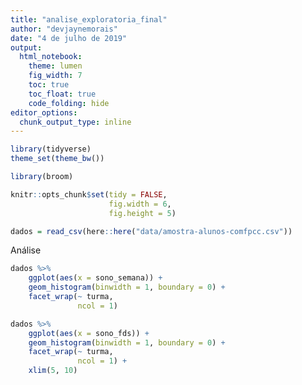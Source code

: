 ```yaml
---
title: "analise_exploratoria_final"
author: "devjaynemorais"
date: "4 de julho de 2019"
output: 
  html_notebook:
    theme: lumen
    fig_width: 7
    toc: true
    toc_float: true
    code_folding: hide
editor_options: 
  chunk_output_type: inline
---
```


```r
library(tidyverse)
theme_set(theme_bw())

library(broom)

knitr::opts_chunk$set(tidy = FALSE,
                      fig.width = 6,
                      fig.height = 5)

```

```r
dados = read_csv(here::here("data/amostra-alunos-comfpcc.csv"))
```

Análise 
```r
dados %>% 
    ggplot(aes(x = sono_semana)) + 
    geom_histogram(binwidth = 1, boundary = 0) + 
    facet_wrap(~ turma, 
               ncol = 1)

dados %>% 
    ggplot(aes(x = sono_fds)) + 
    geom_histogram(binwidth = 1, boundary = 0) + 
    facet_wrap(~ turma, 
               ncol = 1) + 
    xlim(5, 10)
```